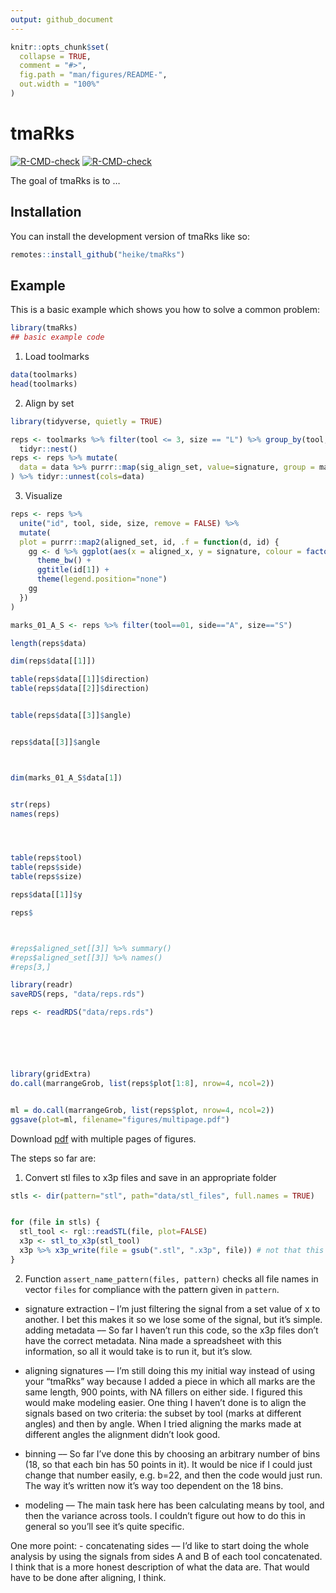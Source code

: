 ```yaml
---
output: github_document
---
```


<!-- README.md is generated from README.Rmd. Please edit that file -->

```r
knitr::opts_chunk$set(
  collapse = TRUE,
  comment = "#>",
  fig.path = "man/figures/README-",
  out.width = "100%"
)
```

# tmaRks

<!-- badges: start -->
[![R-CMD-check](https://github.com/heike/tmaRks/actions/workflows/R-CMD-check.yaml/badge.svg)](https://github.com/heike/tmaRks/actions/workflows/R-CMD-check.yaml)
[![R-CMD-check](https://github.com/heike/markers/actions/workflows/R-CMD-check.yaml/badge.svg)](https://github.com/heike/markers/actions/workflows/R-CMD-check.yaml)
<!-- badges: end -->

The goal of tmaRks is to ...

## Installation

You can install the development version of tmaRks like so:

``` r
remotes::install_github("heike/tmaRks")
```

## Example

This is a basic example which shows you how to solve a common problem:

```r
library(tmaRks)
## basic example code
```


1. Load toolmarks
```r
data(toolmarks)
head(toolmarks)
```

2. Align by set

```r
library(tidyverse, quietly = TRUE)

reps <- toolmarks %>% filter(tool <= 3, size == "L") %>% group_by(tool, side, size) %>%
  tidyr::nest()
reps <- reps %>% mutate(
  data = data %>% purrr::map(sig_align_set, value=signature, group = mark, min.overlap = 500)
) %>% tidyr::unnest(cols=data)
```

3. Visualize

```r
reps <- reps %>% 
  unite("id", tool, side, size, remove = FALSE) %>%
  mutate(
  plot = purrr::map2(aligned_set, id, .f = function(d, id) {
    gg <- d %>% ggplot(aes(x = aligned_x, y = signature, colour = factor(mark))) + geom_line() +
      theme_bw() + 
      ggtitle(id[1]) +
      theme(legend.position="none")
    gg
  })
)

marks_01_A_S <- reps %>% filter(tool==01, side=="A", size=="S")

length(reps$data)

dim(reps$data[[1]])

table(reps$data[[1]]$direction)
table(reps$data[[2]]$direction)


table(reps$data[[3]]$angle)


reps$data[[3]]$angle



dim(marks_01_A_S$data[1])


str(reps)
names(reps)




table(reps$tool)
table(reps$side)
table(reps$size)

reps$data[[1]]$y

reps$



#reps$aligned_set[[3]] %>% summary()
#reps$aligned_set[[3]] %>% names()
#reps[3,]

library(readr)
saveRDS(reps, "data/reps.rds")

reps <- readRDS("data/reps.rds")






library(gridExtra)
do.call(marrangeGrob, list(reps$plot[1:8], nrow=4, ncol=2))


ml = do.call(marrangeGrob, list(reps$plot, nrow=4, ncol=2))
ggsave(plot=ml, filename="figures/multipage.pdf")       
```
Download [pdf](multipage.pdf) with multiple pages of figures.

The steps so far are: 

1. Convert stl files to x3p files and save in an appropriate folder

```r
stls <- dir(pattern="stl", path="data/stl_files", full.names = TRUE)


for (file in stls) {
  stl_tool <- rgl::readSTL(file, plot=FALSE)
  x3p <- stl_to_x3p(stl_tool)
  x3p %>% x3p_write(file = gsub(".stl", ".x3p", file)) # not that this will re-name EVERY x3p by stl, i.e. no need to deal with stl_files to x3p_files separately
}
```

2. Function `assert_name_pattern(files, pattern)` checks all file names in vector `files` for compliance with the pattern given in `pattern`. 


- signature extraction – I'm just filtering the signal from a set value of x to another. I bet this makes it so we lose some of the signal, but it's simple.
adding metadata –– So far I haven't run this code, so the x3p files don't have the correct metadata. Nina made a spreadsheet with this information, so all it would take is to run it, but it's slow.



- aligning signatures –– I'm still doing this my initial way instead of using your "tmaRks" way because I added a piece in which all marks are the same length, 900 points, with NA fillers on either side. I figured this would make modeling easier. One thing I haven't done is to align the signals based on two criteria: the subset by tool (marks at different angles) and then by angle. When I tried aligning the marks made at different angles the alignment didn't look good.
- binning –– So far I've done this by choosing an arbitrary number of bins (18, so that each bin has 50 points in it). It would be nice if I could just change that number easily, e.g. b=22, and then the code would just run. The way it's written now it's way too dependent on the 18 bins.
- modeling –– The main task here has been calculating means by tool, and then the variance across tools. I couldn't figure out how to do this in general so you'll see it's quite specific. 

One more point:
- concatenating sides –– I'd like to start doing the whole analysis by using the signals from sides A and B of each tool concatenated. I think that is a more honest description of what the data are. That would have to be done after aligning, I think. 




